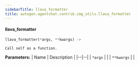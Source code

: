 ```yaml
---
sidebarTitle: llava_formatter
title: autogen.agentchat.contrib.img_utils.llava_formatter
---
```


<code class="doc-symbol doc-symbol-heading doc-symbol-function"></code>
#### llava_formatter

```python
llava_formatter(*args, **kwargs) -> 
```

    Call self as a function.

<b>Parameters:</b>
| Name | Description |
|--|--|
| `*args` |  |
| `**kwargs` |  |

<br />